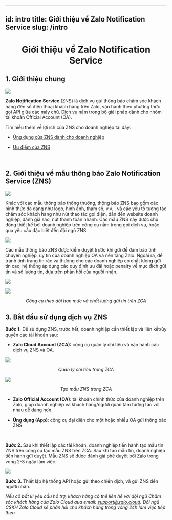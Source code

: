 
---
id: intro
title: Giới thiệu về Zalo Notification Service
slug: /intro
---

# <p align="center">Giới thiệu về Zalo Notification Service</p>


## 1. Giới thiệu chung

<p style={{ textAlign: "center" }}>
  <img src="https://stc-oa.zdn.vn/uploads/2024/08/15/a8aabaadafd05da4589bb98f01340984.jpg" />
</p>

**Zalo Notification Service** (ZNS) là dịch vụ gửi thông báo chăm sóc khách hàng đến số điện thoại khách hàng trên Zalo, vận hành theo phương thức gọi API giữa các máy chủ. Dịch vụ nằm trong bộ giải pháp dành cho nhóm tài khoản Official Account (OA).

Tìm hiểu thêm về lợi ích của ZNS cho doanh nghiệp tại đây:

- [Ứng dụng của ZNS dành cho doanh nghiệp](https://zalo.cloud/blog?page=1&listCategory=%5BQBU97NEGMDQWRDZZQ6%5D)
- [Ưu điểm của ZNS](https://zalo.cloud/blog/4-diem-noi-bat-trong-tinh-nang-cua-zns/kgu48mb6b6bg6e67p)
      
     

## 2. Giới thiệu về mẫu thông báo Zalo Notification Service (ZNS) 

<p style={{textAlign: 'center'}}>
    <img src="https://stc-oa.zdn.vn/uploads/2024/08/15/e83158978eda91ff9f2138ab5b4b1b12.png" />
</p>


Khác với các mẫu thông báo thông thường, thông báo ZNS bao gồm các hình thức đa dạng như logo, hình ảnh, tham số, v.v... và các yếu tố tương tác chăm sóc khách hàng như nút thao tác gọi điện, dẫn đến website doanh nghiệp, đánh giá sao, nút thanh toán nhanh. Các mẫu ZNS này được chủ động thiết kế bởi doanh nghiệp trên công cụ nằm trong gói dịch vụ, hoặc qua yêu cầu đặc biệt đến đội ngũ ZNS.


<p style={{textAlign: 'center'}}>
    <img src="https://stc-oa.zdn.vn/uploads/77d68850d042c9104df9c686c43467a9.png" />
</p>


Các mẫu thông báo ZNS được kiểm duyệt trước khi gửi để đảm bảo tính chuyên nghiệp, uy tín của doanh nghiệp OA và nền tảng Zalo. Ngoài ra, để tránh tình trạng tin rác và thưởng cho các doanh nghiệp có chất lượng gửi tin cao, hệ thống áp dụng các quy định ưu đãi hoặc penalty về mục đích gửi tin và số lượng tin, dựa trên phản hồi của người nhận. 

<p style={{textAlign: 'center'}}>
    <img src="https://stc-oa.zdn.vn/uploads/44efede85a9c7e2ec7f49551e186acc0.png" />
</p>

<p style={{textAlign: 'center'}}>
    <img src="https://stc-oa.zdn.vn/uploads/f91f44d3dd37e6dae51e808abdb55576.png" />
</p>

*<p align="center">Công cụ theo dõi hạn mức và chất lượng gửi tin trên ZCA</p>*



## 3. Bắt đầu sử dụng dịch vụ ZNS


**Bước 1.** Để sử dụng ZNS, trước hết, doanh nghiệp cần thiết lập và liên kết/ủy quyền các tài khoản sau:

*   **Zalo Cloud Account (ZCA):** công cụ quản lý chi tiêu và vận hành các dịch vụ ZNS và OA. 

<p style={{textAlign: 'center'}}>
    <img src="https://stc-oa.zdn.vn/uploads/db8c0d63be0f0013bacb425f4c3559aa.png" />
</p>

*<p align="center">Quản lý chi tiêu trong ZCA</p>*

<p style={{textAlign: 'center'}}>
    <img src="https://stc-oa.zdn.vn/uploads/bf5a27b3dd886fbc037e88d6b024a6bc.png" />
</p>

*<p align="center">Tạo mẫu ZNS trong ZCA</p>*

*   **Zalo Official Account (OA)**: tài khoản chính thức của doanh nghiệp trên Zalo, giúp doanh nghiệp và khách hàng/người quan tâm tương tác với nhau dễ dàng hơn. 
*   **Ứng dụng (App)**: công cụ đại diện cho một hoặc nhiều OA gửi thông báo ZNS.   
      
     

**Bước 2.** Sau khi thiết lập các tài khoản, doanh nghiệp tiến hành tạo mẫu tin ZNS trên công cụ tạo mẫu ZNS trên ZCA. Sau khi tạo mẫu tin, doanh nghiệp tiến hành gửi duyệt. Mẫu ZNS sẽ được đánh giá phê duyệt bởi Zalo trong vòng 2-3 ngày làm việc.

<p style={{textAlign: 'center'}}>
    <img src="https://stc-oa.zdn.vn/uploads/cedda6f793341cb489219411290ee94d.png" />
</p>


**Bước 3.** Thiết lập hệ thống API hoặc gửi theo chiến dịch, và gửi ZNS đến người nhận.

_Nếu có bất kì yêu cầu hỗ trợ, khách hàng có thể liên hệ với đội ngũ Chăm sóc khách hàng của Zalo Cloud qua email:_ [_support@zalo.cloud_](mailto:support@zalo.cloud)_. Đội ngũ CSKH Zalo Cloud sẽ phản hồi cho khách hàng trong vòng 24h làm việc tiếp theo._
